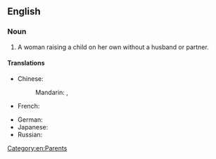 ==English==
===Noun===
{{en-noun|sg=[[single]] [[mother]]}}

# A woman raising a child on her own without a husband or partner.

====Translations====
{{trans-top|a woman raising a child on her own}}
* Chinese:
*: Mandarin: {{t|zh|單身母親|sc=Hani}}, {{t|zh|单身母亲|tr=dānshēn mǔqīn|sc=Hani}}
* French: {{t+|fr|mère célibataire|f}}
{{trans-mid}}
* German: {{t-|de|alleinerziehende Mutter|f}}
* Japanese: {{t-|ja|シングルマザー|tr=shingurumazā|sc=Jpan}}
* Russian: {{t-|ru|мать-одиночка|f|tr=matʹ-odinóčka|sc=Cyrl}}
{{trans-bottom}}

[[Category:en:Parents]]